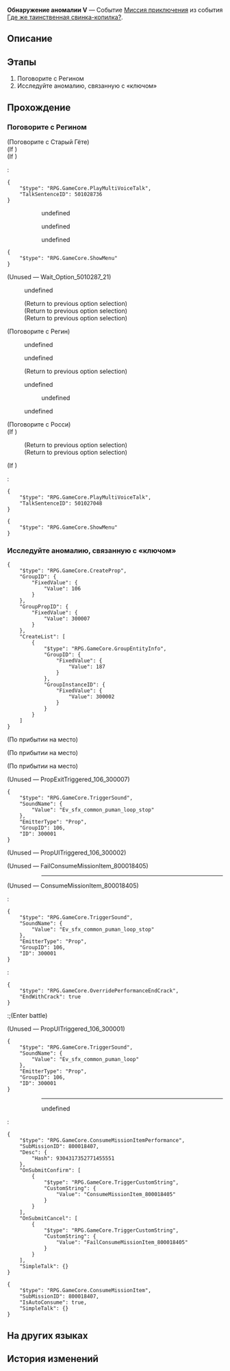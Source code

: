 {{Дополнить|Диалоги.}}
{{Миссия Инфобокс
|id              = 8000184
|Название        = 
|Изображение     = Миссия Освоения Обнаружение аномалии V.png
|Тип             = Миссия приключения
|События         = Где же таинственная свинка-копилка?
|Глава           = 
|Условия         = 
* Завершена [[Миссия Освоения]] ''[[Прошлое накроет снежной лавиной]]''
* Завершена [[Миссия приключения]] ''[[Обнаружение аномалии IV]]''
* Достигните [[Уровень Освоения|Уровня Освоения]] 21
|Персонажи       = Первопроходец; Регин; Росси; Старый Гёте
|СтартЛокация    = Вестибюль отеля
|Мир             = Ярило-VI
|Локации         = Вестибюль отеля
|Предыдущая      = Обнаружение аномалии IV
|Следующая       = Обнаружение аномалии VI
|Награды         = 
}}
'''Обнаружение аномалии V''' — Событие [[Миссия приключения]] из события [[Где же таинственная свинка-копилка?]].

==Описание==
{{Описание|<!--официальное описание из Перекрёстка судеб-->}}

==Этапы==
# Поговорите с Регином
# Исследуйте аномалию, связанную с «ключом»

==Прохождение==
{{Дополнить}}


===Поговорите с Регином===
{{Описание миссии|локация=Вестибюль отеля|Датчик Регина зафиксировал новую аномальную активность! Отправляйтесь в отель «Гёте», чтобы всё разузнать!}}
{{Диалог Начало}}


;(Поговорите с Старый Гёте)
;(If {{cx}}<!--during performance 501028701-->)
:<!--Unknown TalkSentence: 501028701-->
:<!--Unknown TalkSentence: 501028702-->
;(If {{cx}}<!--not during performance 501028701-->)
:<pre>{
	"$type": "RPG.GameCore.PlayMultiVoiceTalk",
	"TalkSentenceID": 501028736
}</pre>
:<!--Unknown TalkSentence: 501028737-->
::{{Диалог|Стрелка}} undefined
::<!--Unknown TalkSentence: 501028709-->
::{{Диалог|Стрелка}} undefined
::<!--Unknown TalkSentence: 501028711-->
::{{Диалог|Стрелка}} undefined
:<!--Unknown TalkSentence: 501028712-->
:<!--Unknown TalkSentence: 501028713-->
<pre>{
	"$type": "RPG.GameCore.ShowMenu"
}</pre>
;(Unused &mdash; Wait_Option_5010287_21)
:{{Диалог|Стрелка}} undefined
:<!--Unknown TalkSentence: 501028715-->
:;(Return to previous option selection)
:;(Return to previous option selection)
:;(Return to previous option selection)

;(Поговорите с Регин)
:{{Диалог|Разговор}} undefined
:<!--Unknown TalkSentence: 501024149-->
:{{Диалог|Разговор}} undefined
:<!--Unknown TalkSentence: 501024166-->
:<!--Unknown TalkSentence: 501024167-->
:<!--Unknown TalkSentence: 501024168-->
:;(Return to previous option selection)
:{{Диалог|Разговор}} undefined
:<!--Unknown TalkSentence: 501024170-->
:<!--Unknown TalkSentence: 501024171-->
::{{Диалог|Стрелка}} undefined
:<!--Unknown TalkSentence: 501024173-->
:{{Диалог|Выход}} undefined

;(Поговорите с Росси)
;(If {{cx}}<!--during performance 501027001-->)
:<!--Unknown TalkSentence: 501027001-->
:;(Return to previous option selection)
:;(Return to previous option selection)
;(If {{cx}}<!--not during performance 501027001-->)
:<pre>{
	"$type": "RPG.GameCore.PlayMultiVoiceTalk",
	"TalkSentenceID": 501027048
}</pre>
<pre>{
	"$type": "RPG.GameCore.ShowMenu"
}</pre>
{{Диалог Конец}}

===Исследуйте аномалию, связанную с «ключом»===
{{Описание миссии|локация=Заклёпкоград|Нечто связанное с «ключом»... Сложно сказать, хорошо ли сработала интуиция Регина...}}
{{Диалог Начало}}
<pre>{
	"$type": "RPG.GameCore.CreateProp",
	"GroupID": {
		"FixedValue": {
			"Value": 106
		}
	},
	"GroupPropID": {
		"FixedValue": {
			"Value": 300007
		}
	},
	"CreateList": [
		{
			"$type": "RPG.GameCore.GroupEntityInfo",
			"GroupID": {
				"FixedValue": {
					"Value": 187
				}
			},
			"GroupInstanceID": {
				"FixedValue": {
					"Value": 300002
				}
			}
		}
	]
}</pre>
;(По прибытии на место)

;(По прибытии на место)
<!--Unknown TalkSentence: 801879909-->

;(По прибытии на место)
<!--Unknown TalkSentence: 801849903-->
;(Unused &mdash; PropExitTriggered_106_300007)
<pre>{
	"$type": "RPG.GameCore.TriggerSound",
	"SoundName": {
		"Value": "Ev_sfx_common_puman_loop_stop"
	},
	"EmitterType": "Prop",
	"GroupID": 106,
	"ID": 300001
}</pre>

;(Unused &mdash; PropUITriggered_106_300002)
<!--Unknown TalkSentence: 801840402-->

;(Unused &mdash; FailConsumeMissionItem_800018405)
<!--Unknown TalkSentence: 801840212-->
:<!--Unknown TalkSentence: 801840213-->
::----

;(Unused &mdash; ConsumeMissionItem_800018405)
<!--Unknown TalkSentence: 801840219-->
:<!--Unknown TalkSentence: 801840220-->
:<!--Unknown TalkSentence: 801840221-->
:<pre>{
	"$type": "RPG.GameCore.TriggerSound",
	"SoundName": {
		"Value": "Ev_sfx_common_puman_loop_stop"
	},
	"EmitterType": "Prop",
	"GroupID": 106,
	"ID": 300001
}</pre>
::<!--0.1-second delay-->
:<!--Unknown TalkSentence: 801840222-->
:<pre>{
	"$type": "RPG.GameCore.OverridePerformanceEndCrack",
	"EndWithCrack": true
}</pre>
:;(Enter battle)
::{{Enemy List|Отродье льда*2; Свинка-копилка пространства*1/-14 Скорость}}

;(Unused &mdash; PropUITriggered_106_300001)
<pre>{
	"$type": "RPG.GameCore.TriggerSound",
	"SoundName": {
		"Value": "Ev_sfx_common_puman_loop"
	},
	"EmitterType": "Prop",
	"GroupID": 106,
	"ID": 300001
}</pre>
::----
:<!--Unknown TalkSentence: 801840202-->
:<!--Unknown TalkSentence: 801840203-->
::{{Диалог|Стрелка}} undefined
:<pre>{
	"$type": "RPG.GameCore.ConsumeMissionItemPerformance",
	"SubMissionID": 800018407,
	"Desc": {
		"Hash": 9304317352771455551
	},
	"OnSubmitConfirm": [
		{
			"$type": "RPG.GameCore.TriggerCustomString",
			"CustomString": {
				"Value": "ConsumeMissionItem_800018405"
			}
		}
	],
	"OnSubmitCancel": [
		{
			"$type": "RPG.GameCore.TriggerCustomString",
			"CustomString": {
				"Value": "FailConsumeMissionItem_800018405"
			}
		}
	],
	"SimpleTalk": {}
}</pre>
<pre>{
	"$type": "RPG.GameCore.ConsumeMissionItem",
	"SubMissionID": 800018407,
	"IsAutoConsume": true,
	"SimpleTalk": {}
}</pre>
{{Диалог Конец}}

==На других языках==
{{На других языках
|en   = Anomaly Detection 5
|zhs  = 异常勘测•其五
|zht  = 異常勘測·其五
|ja   = 異常観測・5
|ko   = 이상 조사•5
|es   = Detección de anomalías&nbsp;V
|fr   = Détection d'anomalie 5
|ru   = Обнаружение аномалии V
|th   = ตรวจสอบความผิดปกติ 5
|vi   = Thăm Dò Bất Thường 5
|de   = Anomalieforschung (Teil 5)
|id   = Keanehan Terdeteksi 5
|pt   = Detecção de Anomalia 5
}}

==История изменений==
{{История изменений|2.7}}
